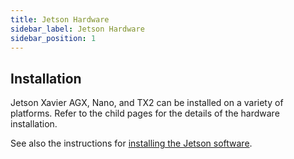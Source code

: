 ```yaml
---
title: Jetson Hardware
sidebar_label: Jetson Hardware
sidebar_position: 1
---
```


## Installation

Jetson Xavier AGX, Nano, and TX2 can be installed on a variety of platforms.
Refer to the child pages for the details of the hardware installation.

See also the instructions for
[installing the Jetson software](./computers/jetson/jetson_software).
